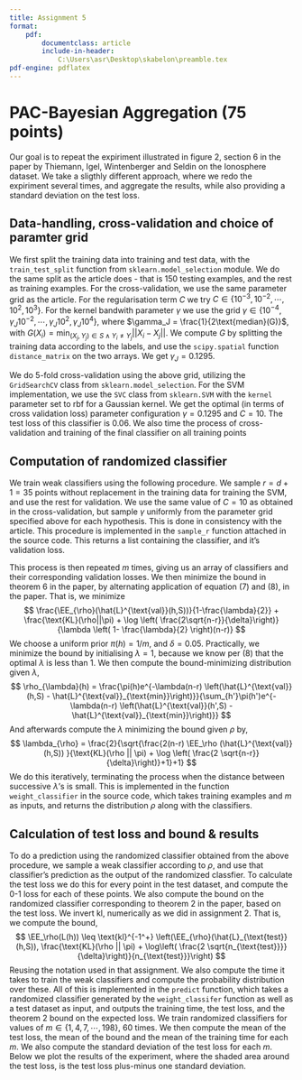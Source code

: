 ```yaml
---
title: Assignment 5
format:
    pdf:
        documentclass: article
        include-in-header:
            C:\Users\asr\Desktop\skabelon\preamble.tex
pdf-engine: pdflatex
---
```


# PAC-Bayesian Aggregation (75 points)

Our goal is to repeat the expiriment illustrated in figure 2, section 6 in the paper by Thiemann, Igel, Wintenberger and Seldin on the Ionosphere dataset. We take a sligthly different approach, where we redo the expiriment several times, and aggregate the results, while also providing a standard deviation on the test loss. 

## Data-handling, cross-validation and choice of paramter grid 

We first split the training data into training and test data, with the `train_test_split` function from `sklearn.model_selection` module. We do the same split as the article does - that is 150 testing examples, and the rest as training examples. For the cross-validation, we use the same parameter grid as the article. For the regularisation term $C$ we try $C \in \{10^{-3},10^{-2}, \cdots, 10^2, 10^3\}$. For the kernel bandwith parameter $\gamma$ we use the grid $\gamma \in \{10^{-4}, \gamma_J 10^{-2}, \cdots, \gamma_J 10^{2},\gamma_J 10^{4} \}$, where $\gamma_J =  \frac{1}{2\text{median}(G)}$, with $G(X_i) = \min_{(X_j,Y_j)\in S \land Y_i \neq Y_j} ||X_i - X_j||$. We compute $G$ by splitting the training data according to the labels, and use the `scipy.spatial` function `distance_matrix` on the two arrays. We get $\gamma_J = 0.1295$.

We do 5-fold cross-validation using the above grid, utilizing the `GridSearchCV` class from `sklearn.model_selection`. For the SVM implementation, we use the `SVC` class from `sklearn.SVM` with the `kernel` parameter set to rbf for a Gaussian kernel. We get the optimal (in terms of cross validation loss) parameter configuration $\gamma = 0.1295$ and $C= 10$. The test loss of this classifier is 0.06. We also time the process of cross-validation and training of the final classifier on all training points

## Computation of randomized classifier

We train weak classifiers using the following procedure. We sample $r=d+1=35$ points without replacement in the training data for training the SVM, and use the rest for validation. We use the same value of $C=10$ as obtained in the cross-validation, but sample $\gamma$ uniformly from the parameter grid specified above for each hypothesis. This is done in consistency with the article. This procedure is implemented in the `sample_r` function attached in the source code. This returns a list containing the classifier, and it's validation loss.

This process is then repeated $m$ times, giving us an array of classifiers and their corresponding validation losses. We then minimize the bound in theorem 6 in the paper, by alternating application of equation (7) and (8), in the paper. That is, we minimize
$$
\frac{\EE_{\rho}(\hat{L}^{\text{val}}(h,S))}{1-\frac{\lambda}{2}} + \frac{\text{KL}(\rho||\pi) + \log \left( \frac{2\sqrt{n-r}}{\delta}\right)}{\lambda \left( 1- \frac{\lambda}{2} \right)(n-r)}
$$
We choose a uniform prior $\pi(h) = 1/m$, and $\delta = 0.05$. Practically, we minimize the bound by initialising $\lambda = 1$, because we know per (8) that the optimal $\lambda$ is less than 1. We then compute the bound-minimizing distribution given $\lambda$,
$$
\rho_{\lambda}(h) = \frac{\pi(h)e^{-\lambda(n-r) \left(\hat{L}^{\text{val}}(h,S) - \hat{L}^{\text{val}}_{\text{min}}\right)}}{\sum_{h'}\pi(h')e^{-\lambda(n-r) \left(\hat{L}^{\text{val}}(h',S) - \hat{L}^{\text{val}}_{\text{min}}\right)}}
$$
And afterwards compute the $\lambda$ minimizing the bound given $\rho$ by,
$$
\lambda_{\rho} = \frac{2}{\sqrt{\frac{2(n-r) \EE_\rho (\hat{L}^{\text{val}}(h,S)) }{\text{KL}(\rho || \pi) + \log \left( \frac{2 \sqrt{n-r}}{\delta}\right)}+1}+1}
$$
We do this iteratively, terminating the process when the distance between successive $\lambda$'s is small. This is implemented in the function `weight_classifier` in the source code, which takes training examples and $m$ as inputs, and returns the distribution $\rho$ along with the classifiers.

## Calculation of test loss and bound & results

To do a prediction using the randomized classifier obtained from the above procedure, we sample a weak classifier according to $\rho$, and use that classifier's prediction as the output of the randomized classfier. To calculate the test loss we do this for every point in the test dataset, and compute the 0-1 loss for each of these points. We also compute the bound on the randomized classifier corresponding to theorem 2 in the paper, based on the test loss. We invert $\text{kl}$, numerically as we did in assignment 2. That is, we compute the bound,
$$
\EE_\rho(L(h)) \leq  \text{kl}^{-1^+} \left(\EE_{\rho}(\hat{L}_{\text{test}}(h,S)), \frac{\text{KL}(\rho || \pi) + \log\left( \frac{2 \sqrt{n_{\text{test}}}}{\delta}\right)}{n_{\text{test}}}\right)
$$
Reusing the notation used in that assignment. We also compute the time it takes to train the weak classifiers and compute the probability distribution over these. All of this is implemented in the `predict` function, which takes a randomized classifier generated by the `weight_classifer` function as well as a test dataset as input, and outputs the training time, the test loss, and the theorem 2 bound on the expected loss. We train randomized classifiers for values of $m \in \{1, 4, 7, \cdots, 198\}$, 60 times.  We then compute the mean of the test loss, the mean of the bound and the mean of the training time for each $m$. We also compute the standard deviation of the test loss for each $m$. Below we plot the results of the experiment, where the shaded area around the test loss, is the test loss plus-minus one standard deviation. 

\begin{figure}[H]
    \centering
        \includegraphics[width=\textwidth]{plot1.png}
    \caption{Results of experiment}
    \label{fig: results}
\end{figure}